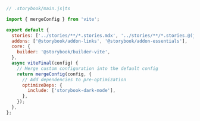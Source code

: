 ```js
// .storybook/main.js|ts

import { mergeConfig } from 'vite';

export default {
  stories: ['../stories/**/*.stories.mdx', '../stories/**/*.stories.@(js|jsx|ts|tsx)'],
  addons: ['@storybook/addon-links', '@storybook/addon-essentials'],
  core: {
    builder: '@storybook/builder-vite',
  },
  async viteFinal(config) {
    // Merge custom configuration into the default config
    return mergeConfig(config, {
      // Add dependencies to pre-optimization
      optimizeDeps: {
        include: ['storybook-dark-mode'],
      },
    });
  },
};
```
